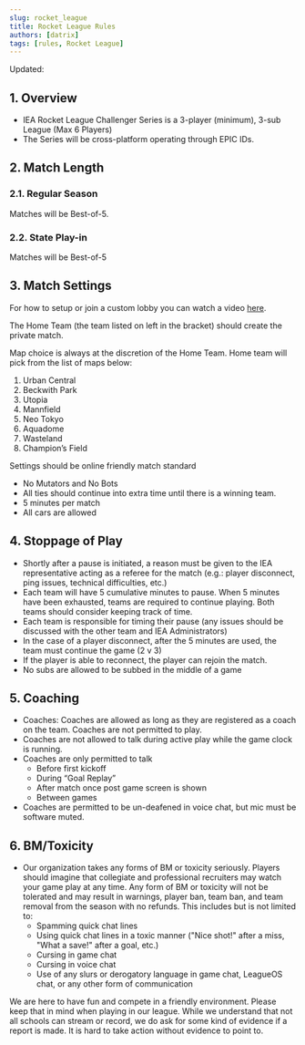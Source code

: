 ```yaml
---
slug: rocket_league
title: Rocket League Rules
authors: [datrix]
tags: [rules, Rocket League]
---
```


Updated: <CommitDate game="rocket_league" />

## 1. Overview

* IEA Rocket League Challenger Series is a 3-player (minimum), 3-sub League (Max 6 Players)
* The Series will be cross-platform operating through EPIC IDs.

## 2. Match Length

### 2.1. Regular Season

Matches will be Best-of-5.

### 2.2. State Play-in

Matches will be Best-of-5

## 3. Match Settings

For how to setup or join a custom lobby you can watch a video [here](https://www.youtube.com/watch?v=88GzN0NAp5U&list=PLfIm_36vd52y_6P_8yvSkcFMCIWHEx1rG&index=3).

The Home Team (the team listed on left in the bracket) should create the private match.

Map choice is always at the discretion of the Home Team. Home team will pick from the list of maps below:

1. Urban Central
2. Beckwith Park
3. Utopia
4. Mannfield
5. Neo Tokyo
6. Aquadome
7. Wasteland
8. Champion’s Field

Settings should be online friendly match standard

* No Mutators and No Bots
* All ties should continue into extra time until there is a winning team.
* 5 minutes per match
* All cars are allowed

## 4. Stoppage of Play

* Shortly after a pause is initiated, a reason must be given to the IEA representative acting as a referee for the match (e.g.: player disconnect, ping issues, technical difficulties, etc.)
* Each team will have 5 cumulative minutes to pause. When 5 minutes have been exhausted, teams are required to continue playing. Both teams should consider keeping track of time.
* Each team is responsible for timing their pause (any issues should be discussed with  the other team and IEA Administrators)
* In the case of a player disconnect, after the 5 minutes are used, the team must continue the game (2 v 3)
* If the player is able to reconnect, the player can rejoin the match.
* No subs are allowed to be subbed in the middle of a game

## 5. Coaching

* Coaches: Coaches are allowed as long as they are registered as a coach on the team. Coaches are not permitted to play.
* Coaches are not allowed to talk during active play while the game clock is running.
* Coaches are only permitted to talk
  * Before first kickoff
  * During “Goal Replay”
  * After match once post game screen is shown
  * Between games
* Coaches are permitted to be un-deafened in voice chat, but mic must be software muted.

## 6. BM/Toxicity

* Our organization takes any forms of BM or toxicity seriously. Players should imagine that collegiate and professional recruiters may watch your game play at any time. Any form of BM or toxicity will not be tolerated and may result in warnings, player ban, team ban, and team removal from the season with no refunds. This includes but is not limited to:
  * Spamming quick chat lines
  * Using quick chat lines in a toxic manner ("Nice shot!" after a miss, "What a save!" after a goal, etc.)
  * Cursing in game chat
  * Cursing in voice chat
  * Use of any slurs or derogatory language in game chat, LeagueOS chat, or any other form of communication

We are here to have fun and compete in a friendly environment. Please keep that in mind when playing in our league. While we understand that not all schools can stream or record, we do ask for some kind of evidence if a report is made. It is hard to take action without evidence to point to.
